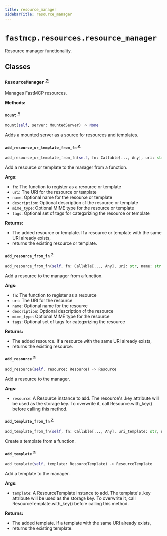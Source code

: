 ```yaml
---
title: resource_manager
sidebarTitle: resource_manager
---
```


# `fastmcp.resources.resource_manager`


Resource manager functionality.

## Classes

### `ResourceManager` <sup><a href="https://github.com/jlowin/fastmcp/blob/main/src/fastmcp/resources/resource_manager.py#L28" target="_blank">↗</a></sup>


Manages FastMCP resources.


**Methods:**

#### `mount` <sup><a href="https://github.com/jlowin/fastmcp/blob/main/src/fastmcp/resources/resource_manager.py#L60" target="_blank">↗</a></sup>

```python
mount(self, server: MountedServer) -> None
```

Adds a mounted server as a source for resources and templates.


#### `add_resource_or_template_from_fn` <sup><a href="https://github.com/jlowin/fastmcp/blob/main/src/fastmcp/resources/resource_manager.py#L182" target="_blank">↗</a></sup>

```python
add_resource_or_template_from_fn(self, fn: Callable[..., Any], uri: str, name: str | None = None, description: str | None = None, mime_type: str | None = None, tags: set[str] | None = None) -> Resource | ResourceTemplate
```

Add a resource or template to the manager from a function.

**Args:**
- `fn`: The function to register as a resource or template
- `uri`: The URI for the resource or template
- `name`: Optional name for the resource or template
- `description`: Optional description of the resource or template
- `mime_type`: Optional MIME type for the resource or template
- `tags`: Optional set of tags for categorizing the resource or template

**Returns:**
- The added resource or template. If a resource or template with the same URI already exists,
- returns the existing resource or template.


#### `add_resource_from_fn` <sup><a href="https://github.com/jlowin/fastmcp/blob/main/src/fastmcp/resources/resource_manager.py#L230" target="_blank">↗</a></sup>

```python
add_resource_from_fn(self, fn: Callable[..., Any], uri: str, name: str | None = None, description: str | None = None, mime_type: str | None = None, tags: set[str] | None = None) -> Resource
```

Add a resource to the manager from a function.

**Args:**
- `fn`: The function to register as a resource
- `uri`: The URI for the resource
- `name`: Optional name for the resource
- `description`: Optional description of the resource
- `mime_type`: Optional MIME type for the resource
- `tags`: Optional set of tags for categorizing the resource

**Returns:**
- The added resource. If a resource with the same URI already exists,
- returns the existing resource.


#### `add_resource` <sup><a href="https://github.com/jlowin/fastmcp/blob/main/src/fastmcp/resources/resource_manager.py#L270" target="_blank">↗</a></sup>

```python
add_resource(self, resource: Resource) -> Resource
```

Add a resource to the manager.

**Args:**
- `resource`: A Resource instance to add. The resource's .key attribute
will be used as the storage key. To overwrite it, call
Resource.with_key() before calling this method.


#### `add_template_from_fn` <sup><a href="https://github.com/jlowin/fastmcp/blob/main/src/fastmcp/resources/resource_manager.py#L292" target="_blank">↗</a></sup>

```python
add_template_from_fn(self, fn: Callable[..., Any], uri_template: str, name: str | None = None, description: str | None = None, mime_type: str | None = None, tags: set[str] | None = None) -> ResourceTemplate
```

Create a template from a function.


#### `add_template` <sup><a href="https://github.com/jlowin/fastmcp/blob/main/src/fastmcp/resources/resource_manager.py#L319" target="_blank">↗</a></sup>

```python
add_template(self, template: ResourceTemplate) -> ResourceTemplate
```

Add a template to the manager.

**Args:**
- `template`: A ResourceTemplate instance to add. The template's .key attribute
will be used as the storage key. To overwrite it, call
ResourceTemplate.with_key() before calling this method.

**Returns:**
- The added template. If a template with the same URI already exists,
- returns the existing template.

